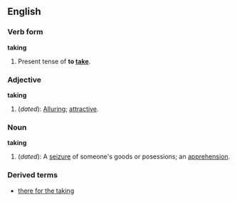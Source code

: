 ==English==
===Verb form===
'''taking'''

#Present tense of '''to [[take]]'''.

===Adjective===
'''taking'''

#(''dated''): [[Alluring]]; [[attractive]].

===Noun===
'''taking'''

#(''dated''): A [[seizure]] of someone's goods or posessions; an [[apprehension]].

===Derived terms===
*[[there for the taking]]
